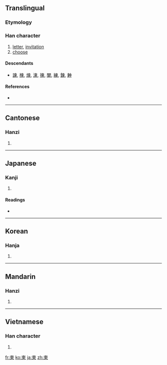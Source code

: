 ==Translingual==

===Etymology===
{{Han compound|束|八|t1=tie|t2=individually|ls=ic}}

===Han character===
{{Han char|rn=75|rad=木|as=05|sn=9|four=5090<sub>6</sub>|canj=木田火 (DWF)}}

# [[letter]], [[invitation]]
# [[choose]]

====Descendants====
* [[諫]], [[楝]], [[煉]], [[湅]], [[揀]], [[闌]], [[練]], [[鍊]], [[𣍃]]

====References====
* {{Han ref|kx=0520.190|dkj=14655|dj=0908.140|hdz=21179.040|uh=67EC|ud=26604|bh=AC5A|bd=44122}}

----

==Cantonese==

===Hanzi===
{{yue-hanzi|jyut=|y=gaan2}}

# {{defn|Cantonese|sort=木05}}

----

==Japanese==

===Kanji===
{{ja-kanji|grade=|rs=木05}}

# {{defn|Japanese|sort=木05}}

====Readings====
* {{ja-readings|on=[[かん]] (kan), [[けん]] (ken)|kun=[[えらぶ]] (erabu), [[てがみ]] (tegami)}}

----

==Korean==

===Hanja===
{{ko-hanja|hangeul=간|eumhun=|rv=gan|mr=kan|y=kan}}

# {{defn|Korean|sort=木05}}

----

==Mandarin==

===Hanzi===
{{cmn-hanzi|pin=[[jiǎn]] ([[jian3]])|wg=chien<sup>3</sup>}}

# {{defn|Mandarin|sort=木05}}

----

==Vietnamese==

===Han character===
{{vi-hantu|[[giản]]|rs=木05}}

# {{defn|Vietnamese|sort=木05}}

[[fr:柬]]
[[ko:柬]]
[[ja:柬]]
[[zh:柬]]